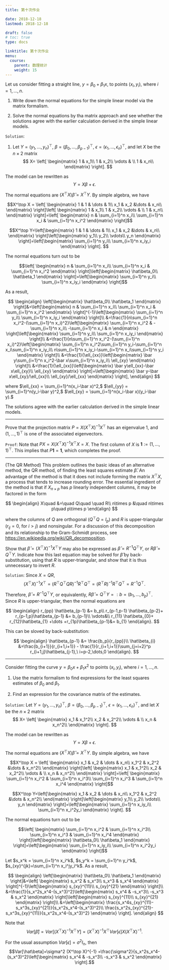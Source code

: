 ```yaml
---
title: 第十次作业

date: 2018-12-18
lastmod: 2018-12-18

draft: false
# toc: true
type: docs

linktitle: 第十次作业
menu:
  course: 
    parent: 数理统计
    weight: 15
---
```


Let us consider fitting a straight line, $y = \beta_0+\beta_1x$, to points $(x_i,y_i)$, where $i=1,\dots,n$. 

1. Write down the normal equations for the simple linear model via the matrix formalism.

2. Solve the normal equations by tha matrix approach and see whether the solutions agree with the earlier calculation derived in the simple linear models.

`Solution`:

1. Let $Y=(y_1,\dots,y_n)^\top$, $\beta=(\beta_0,\dots,\beta_{p-1})^\top$,
$\epsilon=(\epsilon_1,\dots,\epsilon_n)^\top$, and let $X$ be the $n\times 2$ matrix
$$
X=
\left[
\begin{matrix}
1 & x_1\\
1 & x_2\\
\vdots & \\
1 & x_n\\
\end{matrix}
\right].
$$

The model can be rewritten as $$Y=X\beta+\epsilon.$$

The normal equations are $(X^\top X) \hat\beta = X^\top Y$. By simple algebra, we have

$$X^\top X = \left[
\begin{matrix}
1 & 1 & \dots & 1\\
x_1 & x_2 &\dots & x_n\\
\end{matrix}
\right]\left[
\begin{matrix}
1 & x_1\\
1 & x_2\\
\vdots & \\
1 & x_n\\
\end{matrix}
\right]=\left[
\begin{matrix}
n & \sum_{i=1}^n x_i\\
\sum_{i=1}^n x_i & \sum_{i=1}^n x_i^2
\end{matrix}
\right]$$

$$X^\top Y=\left[\begin{matrix}
1 & 1 & \dots & 1\\
x_1 & x_2 &\dots & x_n\\
\end{matrix}
\right]\left[\begin{matrix}
y_1\\
y_2\\
\vdots\\
y_n
\end{matrix}
\right]=\left[\begin{matrix}
\sum_{i=1}^n y_i\\
\sum_{i=1}^n x_iy_i
\end{matrix}
\right].
$$

The normal equations turn out to be

$$\left[
\begin{matrix}
n & \sum_{i=1}^n x_i\\
\sum_{i=1}^n x_i & \sum_{i=1}^n x_i^2
\end{matrix}
\right]\left[\begin{matrix}
\hat\beta_0\\
\hat\beta_1
\end{matrix}
\right]=\left[\begin{matrix}
\sum_{i=1}^n y_i\\
\sum_{i=1}^n x_iy_i
\end{matrix}
\right]$$

As a result,

$$
\begin{align}
\left[\begin{matrix}
\hat\beta_0\\
\hat\beta_1
\end{matrix}
\right]&=\left[\begin{matrix}
n & \sum_{i=1}^n x_i\\
\sum_{i=1}^n x_i & \sum_{i=1}^n x_i^2
\end{matrix}
\right]^{-1}\left[\begin{matrix}
\sum_{i=1}^n y_i\\
\sum_{i=1}^n x_iy_i
\end{matrix}
\right]\\
&=\frac{1}{n\sum_{i=1}^n x_i^2-(\sum_{i=1}^n x_i)^2}\left[\begin{matrix}
\sum_{i=1}^n x_i^2 & -\sum_{i=1}^n x_i\\
-\sum_{i=1}^n x_i & n
\end{matrix}
\right]\left[\begin{matrix}
\sum_{i=1}^n y_i\\
\sum_{i=1}^n x_iy_i
\end{matrix}
\right]\\
&=\frac{1}{n\sum_{i=1}^n x_i^2-(\sum_{i=1}^n x_i)^2}\left[\begin{matrix}
\sum_{i=1}^n x_i^2\sum_{i=1}^n y_i-\sum_{i=1}^n x_i\sum_{i=1}^n x_iy_i\\
n\sum_{i=1}^n x_iy_i-\sum_{i=1}^n x_i\sum_{i=1}^n y_i
\end{matrix}
\right]\\
&=\frac{1}{\ell_{xx}}\left[\begin{matrix}
\bar y\sum_{i=1}^n x_i^2-\bar x\sum_{i=1}^n x_iy_i\\
\ell_{xy}
\end{matrix}
\right]\\
&=\frac{1}{\ell_{xx}}\left[\begin{matrix}
\bar y\ell_{xx}-\bar x\ell_{xy}\\
\ell_{xy}
\end{matrix}
\right]=\left[\begin{matrix}
\bar y-\bar x\ell_{xy}/\ell_{xx}\\
\ell_{xy}/\ell_{xx}
\end{matrix}
\right],
\end{align}
$$

where $\ell_{xx} = \sum_{i=1}^n(x_i-\bar x)^2,$ $\ell_{yy} = \sum_{i=1}^n(y_i-\bar y)^2,$ $\ell_{xy} = \sum_{i=1}^n(x_i-\bar x)(y_i-\bar y).$

The solutions agree with the earlier calculation derived in the simple linear models.


---

Prove that the projection matrix $P=X(X^\top X)^{-1} X^\top$ has an eigenvalue 1, and 
$(1,\dots,1)^\top$ is one of the associated eigenvectors.

`Proof`: Note that $PX = X(X^\top X)^{-1} X^\top X  = X$. The first column of $X$ is $\mathbf{1}:=(1,\dots,1)^\top$. This implies that $P \mathbf{1} = \mathbf{1}$, which completes the proof.


---

(The QR Method) This problem outlines the basic ideas of an alternative method,
the QR method, of finding the least squares estimate $\hat \beta$. An advantage of the
method is that it does not include forming the matrix $X^\top X$, a process that tends
to increase rounding error. The essential ingredient of the method is that if $X_{n\times p}$
has $p$ linearly independent columns, it may be factored in the form

$$
\begin{align}
X\quad &=\quad Q\quad \quad R\\
n\times p &\quad  n\times p\quad p\times p
\end{align}
$$

where the columns of $Q$ are orthogonal ($Q^\top Q = I_p$) and $R$ is upper-triangular
($r_{ij} = 0$, for $i > j$) and nonsingular. For a discussion of this decomposition and
its relationship to the Gram-Schmidt process, see [https://en.wikipedia.org/wiki/QR_decomposition](https://en.wikipedia.org/wiki/QR_decomposition).

Show that $\hat \beta = (X^\top X)^{-1}X^\top Y$ may also be expressed as $\hat \beta = R^{-1}Q^\top Y$,
or $R\hat \beta  = Q^\top Y$. Indicate how this last equation may be solved for $\hat \beta$ by back-substitution, using that $R$ is upper-triangular, and show that it is thus unnecessary
to invert $R$.


`Solution`: Since $X=QR$, $$(X^\top X)^{-1}X^\top = (R^\top Q^\top  QR)^{-1} R^\top Q^\top =(R^\top R)^{-1} R^\top Q^\top =R^{-1}  Q^\top.$$

Therefore, $\hat \beta = R^{-1}  Q^\top Y$, or equivalently, $R\hat\beta = Q^\top Y=:b=(b_1,\dots,b_p)^\top$. Since $R$ is upper-triangular, then the normal equations are

$$
\begin{align}
r_{pp} \hat\beta_{p-1} &= b_p\\
r_{p-1,p-1} \hat\beta_{p-2}+ r_{p-1,p}\hat\beta_{p-1} &= b_{p-1}\\
\vdots&\\
r_{11} \hat\beta_{0}+ r_{12}\hat\beta_{1} +\dots +r_{1p}\hat\beta_{p-1}&= b_{1}
\end{align}.
$$

This can be sloved by back-substitution:

$$
\begin{align}
\hat\beta_{p-1} &= \frac{b_p}{r_{pp}}\\
 \hat\beta_{i} &=\frac{b_{i+1}}{r_{i+1,i+1}} - \frac{1}{r_{i+1,i+1}}\sum_{j=i+2}^p r_{i+1,j}\hat\beta_{j-1},\ i=p-2,\dots,0
\end{align}.
$$

---


Consider fitting the curve $y = \beta_0x+\beta_1x^2$ to points ($x_i,y_i$), where $i = 1,\dots,n$.

1. Use the matrix formalism to find expressions for the least squares estimates
of $\beta_0$ and $\beta_1$.

2. Find an expression for the covariance matrix of the estimates.

`Solution`: Let $Y=(y_1,\dots,y_n)^\top$, $\beta=(\beta_0,\dots,\beta_{p-1})^\top$, $\epsilon=(\epsilon_1,\dots,\epsilon_n)^\top$, and let $X$ be the $n\times 2$ matrix
$$
X=
\left[
\begin{matrix}
x_1 & x_1^2\\
x_2 & x_2^2\\
\vdots & \\
x_n & x_n^2\\
\end{matrix}
\right].
$$

The model can be rewritten as $$Y=X\beta+\epsilon.$$

The normal equations are $(X^\top X) \hat\beta = X^\top Y$. By simple algebra, we have

$$X^\top X = \left[
\begin{matrix}
x_1 & x_2 & \dots & x_n\\
x_1^2 & x_2^2 &\dots & x_n^2\\
\end{matrix}
\right]\left[
\begin{matrix}
x_1 & x_1^2\\
x_2 & x_2^2\\
\vdots & \\
x_n & x_n^2\\
\end{matrix}
\right]=\left[
\begin{matrix}
\sum_{i=1}^n x_i^2 & \sum_{i=1}^n x_i^3\\
\sum_{i=1}^n x_i^3 & \sum_{i=1}^n x_i^4
\end{matrix}
\right]$$

$$X^\top Y=\left[\begin{matrix}
x_1 & x_2 & \dots & x_n\\
x_1^2 & x_2^2 &\dots & x_n^2\\
\end{matrix}
\right]\left[\begin{matrix}
y_1\\
y_2\\
\vdots\\
y_n
\end{matrix}
\right]=\left[\begin{matrix}
\sum_{i=1}^n x_iy_i\\
\sum_{i=1}^n x_i^2y_i
\end{matrix}
\right].
$$

The normal equations turn out to be

$$\left[
\begin{matrix}
\sum_{i=1}^n x_i^2 & \sum_{i=1}^n x_i^3\\
\sum_{i=1}^n x_i^3 & \sum_{i=1}^n x_i^4
\end{matrix}
\right]\left[\begin{matrix}
\hat\beta_0\\
\hat\beta_1
\end{matrix}
\right]=\left[\begin{matrix}
\sum_{i=1}^n x_iy_i\\
\sum_{i=1}^n x_i^2y_i
\end{matrix}
\right]$$

Let $s_x^k = \sum_{i=1}^n x_i^k$, $s_y^k = \sum_{i=1}^n y_i^k$, $s_{xy}^{jk}=\sum_{i=1}^n x_i^jy_i^k$.
As a result,

$$
\begin{align}
\left[\begin{matrix}
\hat\beta_0\\
\hat\beta_1
\end{matrix}
\right]&=\left[
\begin{matrix}
s_x^2 & s_x^3\\
s_x^3 & s_x^4
\end{matrix}
\right]^{-1}\left[\begin{matrix}
s_{xy}^{11}\\
s_{xy}^{21}
\end{matrix}
\right]\\
&=\frac{1}{s_x^2s_x^4-(s_x^3)^2}\left[\begin{matrix}
s_x^4 & -s_x^3\\
-s_x^3 & s_x^2
\end{matrix}
\right]\left[\begin{matrix}
s_{xy}^{11}\\
s_{xy}^{21}
\end{matrix}
\right]\\
&=\left[\begin{matrix}
\frac{s_x^4s_{xy}^{11}-s_x^3s_{xy}^{21}}{s_x^2s_x^4-(s_x^3)^2}\\
\frac{s_x^2s_{xy}^{21}-s_x^3s_{xy}^{11}}{s_x^2s_x^4-(s_x^3)^2}
\end{matrix}
\right].
\end{align}
$$

Note that
$$Var[\hat\beta] = Var[(X^\top X)^{-1} X^\top Y]=(X^\top X)^{-1} X^\top Var[\epsilon] X(X^\top X)^{-1}.$$

For the usual assumption $Var[\epsilon] =\sigma^2 I_n$, then $$Var[\hat\beta]=\sigma^2 (X^\top X)^{-1} =\frac{\sigma^2}{s_x^2s_x^4-(s_x^3)^2}\left[\begin{matrix}
s_x^4 & -s_x^3\\
-s_x^3 & s_x^2
\end{matrix}
\right].$$
